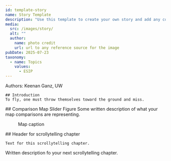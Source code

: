 ```yaml
---
id: template-story
name: Story Template
description: "Use this template to create your own story and add any content that you would like."
media:
  src: /images/story/
  alt: ""
  author: 
    name: photo credit
    url: url to any reference source for the image
pubDate: 2025-07-23
taxonomy:
  - name: Topics
    values:
      - ESIP
---
```


<Block>
  <Prose>
    Authors: Keenan Ganz, UW

    ## Introduction
    To fly, one must throw themselves toward the ground and miss.

  </Prose>
</Block>



<Block>
  <Prose>
    ## Comparison Map Slider Figure
    Some written description of what your map comparisons are representing.
  </Prose>

  <Figure>
    <Map
      datasetId='so2'
      layerId='OMSO2PCA-COG'
      dateTime='2006-01-01'
      zoom={4}
      center={[117.22,35.66]}
      compareDateTime='2021-01-01'
    />
    <Caption
      attrAuthor='NASA'
      attrUrl='https://nasa.gov/'
    >
    Map caption 
    </Caption>
  </Figure>
</Block>


<ScrollytellingBlock>
  <Chapter
    center={[0, 0]}
    zoom={2}
    datasetId='so2'
    layerId='OMSO2PCA-COG'
    datetime='2020-02-01'
  >
    ## Header for scrollytelling chapter

    Text for this scrollytelling chapter. 
  </Chapter>
  <Chapter
    center={[119.7456, 36.30071]}
    zoom={9}
    datasetId='so2'
    layerId='OMSO2PCA-COG'
    datetime='2020-02-01'
  >
    Written description fo your next scrollytelling chapter. 
  </Chapter>
</ScrollytellingBlock>
